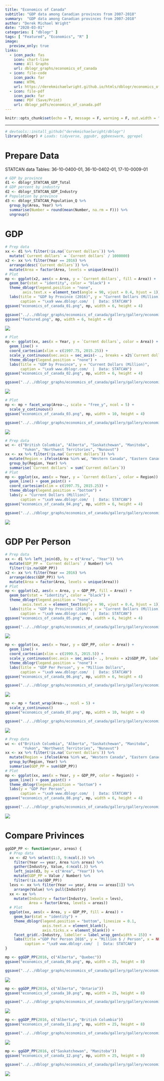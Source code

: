 ```yaml
---
title: "Economics of Canada"
subtitle: "GDP data among Canadian provinces from 2007-2018"
summary:  "GDP data among Canadian provinces from 2007-2018"
author: "Derek Michael Wright"
date: "2020-03-01"
categories: [ "dblogr" ]
tags: [ "Featured", "Economics", "R" ]
image:
  preview_only: true
links: 
  - icon_pack: fas
    icon: chart-line
    name: All Graphs
    url: dblogr_graphs/economics_of_canada
  - icon: file-code
    icon_pack: far
    name: HTML
    url: https://derekmichaelwright.github.io/htmls/dblogr/economics_of_canada.html
  - icon: file-pdf
    icon_pack: far
    name: PDF (Save/Print)
    url: dblogr_pdfs/economics_of_canada.pdf
---
```


```r
knitr::opts_chunk$set(echo = T, message = F, warning = F, out.width = "100%")
```

---

```r
# devtools::install_github("derekmichaelwright/dblogr")
library(dblogr) # Loads: tidyverse, ggpubr, ggbeeswarm, ggrepel
```

# Prepare Data

STATCAN data Tables: 36-10-0400-01, 36-10-0402-01, 17-10-0009-01

```r
# GDP by province
d1 <- dblogr_STATCAN_GDP_Total
# GDP percent by industry
d2 <- dblogr_STATCAN_GDP_Industry
# Population by province
d3 <- dblogr_STATCAN_Population_Q %>% 
  group_by(Area, Year) %>% 
  summarise(Number = round(mean(Number, na.rm = F))) %>% 
  ungroup()
```

\pagebreak

# GDP

```r
# Prep data
xx <- d1 %>% filter(!is.na(`Current dollars`)) %>%
  mutate(`Current dollars` = `Current dollars` / 1000000)
x2 <- xx %>% filter(Year == 2016) %>%
  arrange(desc(`Current dollars`)) %>% 
  mutate(Area = factor(Area, levels = unique(Area)))
# Plot
mp <- ggplot(x2, aes(x = Area, y = `Current dollars`, fill = Area)) + 
  geom_bar(stat = "identity", color = "black") +
  theme_dblogr(legend.position = "none",
        axis.text.x = element_text(angle = 90, vjust = 0.4, hjust = 1)) +
  labs(title = "GDP by Province (2016)", y = "Current Dollars (Million)",
       caption = "\xa9 www.dblogr.com/  |  Data: STATCAN")
ggsave("economics_of_canada_01.png", mp, width = 6, height = 4)
```

```r
ggsave("../../dblogr_graphs/economics_of_canada/gallery/gallery/economics_of_canada_01.png", mp, width = 6, height = 4)
ggsave("featured.png", mp, width = 6, height = 4)
```

![](economics_of_canada_01.png)

```r
# Plot
mp <- ggplot(xx, aes(x = Year, y = `Current dollars`, color = Area)) + 
  geom_line() +
  coord_cartesian(xlim = c(1997.75, 2015.25)) +
  scale_y_continuous(sec.axis = sec_axis(~ ., breaks = x2$`Current dollars`, labels = x2$Area)) +
  theme_dblogr(legend.position = "none") +
  labs(title = "GDP by Province", y = "Current Dollars (Million)",
       caption = "\xa9 www.dblogr.com/  |  Data: STATCAN")
ggsave("economics_of_canada_02.png", mp, width = 6, height = 4)
```

```r
ggsave("../../dblogr_graphs/economics_of_canada/gallery/gallery/economics_of_canada_02.png", mp, width = 6, height = 4)
```

![](economics_of_canada_02.png)

```r
# Plot
mp <- mp + facet_wrap(Area~., scale = "free_y", ncol = 5) + 
  scale_y_continuous()
ggsave("economics_of_canada_03.png", mp, width = 10, height = 4)
```

```r
ggsave("../../dblogr_graphs/economics_of_canada/gallery/gallery/economics_of_canada_03.png", mp, width = 10, height = 4)
```

![](economics_of_canada_03.png)

\pagebreak

```r
# Prep data
wc <- c("British Columbia", "Alberta", "Saskatchewan", "Manitoba",
        "Yukon", "Northwest Territories", "Nunavut")
xx <- xx %>% filter(!is.na(`Current dollars`)) %>%
  mutate(Region = ifelse(Area %in% wc, "Western Canada", "Eastern Canada")) %>%
  group_by(Region, Year) %>% 
  summarise(`Current dollars` = sum(`Current dollars`))
# Plot
mp <- ggplot(xx, aes(x = Year, y = `Current dollars`, color = Region)) + 
  geom_line() + geom_point() +
  coord_cartesian(xlim = c(1997.75, 2015.25)) +
  theme_dblogr(legend.position = "bottom") +
  labs(y = "Current Dollars (Million)",
       caption = "\xa9 www.dblogr.com/  |  Data: STATCAN")
ggsave("economics_of_canada_04.png", mp, width = 6, height = 4)
```

```r
ggsave("../../dblogr_graphs/economics_of_canada/gallery/gallery/economics_of_canada_04.png", mp, width = 6, height = 4)
```

![](economics_of_canada_04.png)

\pagebreak

# GDP Per Person

```r
# Prep data
xx <- d1 %>% left_join(d3, by = c("Area", "Year")) %>%
  mutate(GDP_PP = `Current dollars` / Number) %>%
  filter(!is.na(GDP_PP))
x2 <- xx %>% filter(Year == 2016) %>%
  arrange(desc(GDP_PP)) %>% 
  mutate(Area = factor(Area, levels = unique(Area)))
# Plot
mp <- ggplot(x2, aes(x = Area, y = GDP_PP, fill = Area)) + 
  geom_bar(stat = "identity", color = "black") +
  theme_dblogr(legend.position = "none",
        axis.text.x = element_text(angle = 90, vjust = 0.4, hjust = 1)) +
  labs(title = "GDP by Province (2016)", y = "Current Dollars (Million)",
       caption = "\xa9 www.dblogr.com/  |  Data: STATCAN")
ggsave("economics_of_canada_05.png", mp, width = 6, height = 4)
```

```r
ggsave("../../dblogr_graphs/economics_of_canada/gallery/gallery/economics_of_canada_05.png", mp, width = 6, height = 4)
```

![](economics_of_canada_05.png)

```r
mp <- ggplot(xx, aes(x = Year, y = GDP_PP, color = Area)) + 
  geom_line() +
  coord_cartesian(xlim = c(1999.5, 2015.5)) +
  scale_y_continuous(sec.axis = sec_axis(~ ., breaks = x2$GDP_PP, labels = x2$Area)) +
  theme_dblogr(legend.position = "none") +
  labs(title = "GDP Per Person", y = "Million Dollars",
       caption = "\xa9 www.dblogr.com/  |  Data: STATCAN")
ggsave("economics_of_canada_06.png", mp, width = 6, height = 4)
```

```r
ggsave("../../dblogr_graphs/economics_of_canada/gallery/gallery/economics_of_canada_06.png", mp, width = 6, height = 4)
```

![](economics_of_canada_06.png)

```r
mp <- mp + facet_wrap(Area~., ncol = 5) + 
  scale_y_continuous()
ggsave("economics_of_canada_07.png", mp, width = 10, height = 4)
```

```r
ggsave("../../dblogr_graphs/economics_of_canada/gallery/gallery/economics_of_canada_07.png", mp, width = 10, height = 4)
```

![](economics_of_canada_07.png)

\pagebreak

```r
# Prep data
wc <- c("British Columbia", "Alberta", "Saskatchewan", "Manitoba",
        "Yukon", "Northwest Territories", "Nunavut")
xx <- xx %>% filter(!is.na(`Current dollars`)) %>%
  mutate(Region = ifelse(Area %in% wc, "Western Canada", "Eastern Canada")) %>%
  group_by(Region, Year) %>% 
  summarise(GDP_PP = sum(GDP_PP))
# Plot
mp <- ggplot(xx, aes(x = Year, y = GDP_PP, color = Region)) + 
  geom_line() + geom_point() +
  theme_dblogr(legend.position = "bottom") +
  labs(y = "GDP Per Person",
       caption = "\xa9 www.dblogr.com/  |  Data: STATCAN")
ggsave("economics_of_canada_08.png", mp, width = 6, height = 4)
```

```r
ggsave("../../dblogr_graphs/economics_of_canada/gallery/gallery/economics_of_canada_08.png", mp, width = 6, height = 4)
```

![](economics_of_canada_08.png)

\pagebreak

# Compare Privinces

```r
ggGDP_PP <- function(year, areas) {
  # Prep data
  xx <- d2 %>% select(1:3, 9:ncol(.)) %>% 
    filter(Year == year, Area %in% areas) %>%
    gather(Industry, Value, 4:ncol(.)) %>%
    left_join(d3, by = c("Area", "Year")) %>%
    mutate(GDP_PP = Value / Number) %>%
    filter(!is.na(GDP_PP))
  levs <- xx %>% filter(Year == year, Area == areas[1]) %>% 
    arrange(Value) %>% pull(Industry)
  xx <- xx %>% 
    mutate(Industry = factor(Industry, levels = levs),
           Area = factor(Area, levels = areas))
  # Plot
  ggplot(xx, aes(x = Area, y = GDP_PP, fill = Area)) +
    geom_bar(stat = "identity") +
    theme_dblogr(legend.position = "bottom", linesize = 0.1,
                 axis.text.x = element_blank(),
                 axis.ticks.x = element_blank()) +
    facet_grid(.~Industry, labeller = label_wrap_gen(width = 15)) +
    labs(title ="GDP Per Person 2016", y = "Million $ / Person", x = NULL,
         caption = "\xa9 www.dblogr.com/  |  Data: STATCAN")
}
```

```r
mp <- ggGDP_PP(2016, c("Alberta", "Quebec"))
ggsave("economics_of_canada_09.png", mp, width = 25, height = 8)
```

```r
ggsave("../../dblogr_graphs/economics_of_canada/gallery/gallery/economics_of_canada_09.png", mp, width = 25, height = 8)
```

![](economics_of_canada_09.png)

```r
mp <- ggGDP_PP(2016, c("Alberta", "Ontario"))
ggsave("economics_of_canada_10.png", mp, width = 25, height = 8)
```

```r
ggsave("../../dblogr_graphs/economics_of_canada/gallery/gallery/economics_of_canada_10.png", mp, width = 25, height = 8)
```

![](economics_of_canada_10.png)

```r
mp <- ggGDP_PP(2016, c("Alberta", "British Columbia"))
ggsave("economics_of_canada_11.png", mp, width = 25, height = 8)
```

```r
ggsave("../../dblogr_graphs/economics_of_canada/gallery/gallery/economics_of_canada_11.png", mp, width = 25, height = 8)
```

![](economics_of_canada_11.png)

```r
mp <- ggGDP_PP(2016, c("Saskatchewan", "Manitoba"))
ggsave("economics_of_canada_12.png", mp, width = 25, height = 8)
```

```r
ggsave("../../dblogr_graphs/economics_of_canada/gallery/gallery/economics_of_canada_12.png", mp, width = 25, height = 8)
```

![](economics_of_canada_12.png)
